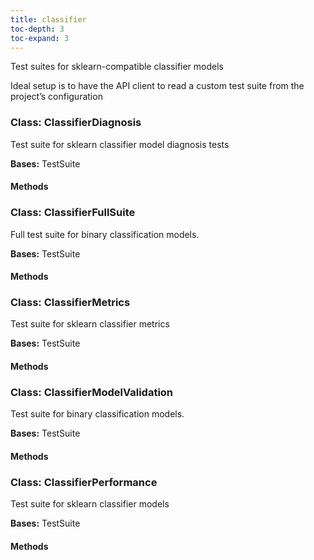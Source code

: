 ```yaml
---
title: classifier
toc-depth: 3
toc-expand: 3
---
```


Test suites for sklearn-compatible classifier models

Ideal setup is to have the API client to read a custom test suite from the project's configuration

### Class: ClassifierDiagnosis

Test suite for sklearn classifier model diagnosis tests

**Bases:** TestSuite

#### Methods

### Class: ClassifierFullSuite

Full test suite for binary classification models.

**Bases:** TestSuite

#### Methods

### Class: ClassifierMetrics

Test suite for sklearn classifier metrics

**Bases:** TestSuite

#### Methods

### Class: ClassifierModelValidation

Test suite for binary classification models.

**Bases:** TestSuite

#### Methods

### Class: ClassifierPerformance

Test suite for sklearn classifier models

**Bases:** TestSuite

#### Methods

